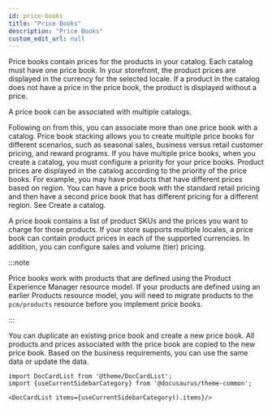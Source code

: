 ```yaml
---
id: price-books
title: "Price Books"
description: "Price Books"
custom_edit_url: null
---
```




Price books contain prices for the products in your catalog. Each catalog must have one price book. In your storefront, the product prices are displayed in the currency for the selected locale. If a product in the catalog does not have a price in the price book, the product is displayed without a price. 

A price book can be associated with multiple catalogs.

Following on from this, you can associate more than one price book with a catalog. Price book stacking allows you to create multiple price books for different scenarios, such as seasonal sales, business versus retail customer pricing, and reward programs. If you have multiple price books, when you create a catalog, you must configure a priority for your price books. Product prices are displayed in the catalog according to the priority of the price books. For example, you may have products that have different prices based on region. You can have a price book with the standard retail pricing and then have a second price book that has different pricing for a different region. See Create a catalog.

A price book contains a list of product SKUs and the prices you want to charge for those products. If your store supports multiple locales, a price book can contain product prices in each of the supported currencies. In addition, you can configure sales and volume (tier) pricing.

:::note

Price books work with products that are defined using the Product Experience Manager resource model. If your products are defined using an earlier Products resource model, you will need to migrate products to the `pcm/products` resource before you implement price books.

:::

You can duplicate an existing price book and create a new price book. All products and prices associated with the price book are copied to the new price book. Based on the business requirements, you can use the same data or update the data.




```mdx-code-block
import DocCardList from '@theme/DocCardList';
import {useCurrentSidebarCategory} from '@docusaurus/theme-common';

<DocCardList items={useCurrentSidebarCategory().items}/>
```
      